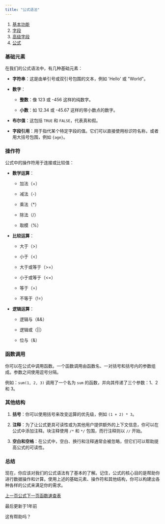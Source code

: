 ```yaml
---
title: "公式语法"
---
```


1. [基本功能](/ji-ben-gong-neng)
2. [字段](/ji-ben-gong-neng/zi-duan)
3. [高级字段](/ji-ben-gong-neng/zi-duan/gao-ji-zi-duan)
4. [公式](/ji-ben-gong-neng/zi-duan/gao-ji-zi-duan/han-shu)

### 基础元素

在我们的公式语法中，有几种基础元素：

* **字符串**：这是由单引号或双引号包围的文本，例如 'Hello' 或 "World"。

* **数字**：

  * **整数**：像 123 或 -456 这样的纯数字。

  * **小数**：如 12.34 或 -45.67 这样的带小数点的数字。

* **布尔值**：这包括 `TRUE` 和 `FALSE`，代表真和假。

* **字段引用**：用于指代某个特定字段的值。它们可以直接使用标识符名称，或者用大括号包围，例如 `{age}`。

### 操作符

公式中的操作符用于连接或比较值：

* **数学运算**：

  * 加法（+）

  * 减法（-）

  * 乘法（\*）

  * 除法（/）

  * 取模（%）

* **比较运算**：

  * 大于（>）

  * 小于（\<）

  * 大于或等于（>=）

  * 小于或等于（\<=）

  * 等于（=）

  * 不等于（!=）

* **逻辑运算**：

  * 逻辑与（&&）

  * 逻辑或（||）

  * 位与（&）

### 函数调用

你可以在公式中调用函数。一个函数调用由函数名、一对括号和括号内的参数组成。参数之间使用逗号分隔。

例如：`sum(1, 2, 3)` 调用了一个名为 `sum` 的函数，并向其传递了三个参数：1、2 和 3。

### 其他结构

1. **括号**：你可以使用括号来改变运算的优先级，例如 `(1 + 2) * 3`。

2. **注释**：为了让公式更具可读性或为其他用户提供额外的上下文信息，你可以在公式中添加注释。块注释使用 `/*` 和 `*/` 包围，而行注释则以 `//` 开始。

3. **空白和空格**：在公式中，空白、换行和注释通常会被忽略，但它们可以帮助提高公式的可读性。

### 总结

现在，你应该对我们的公式语法有了基本的了解。记住，公式的核心目的是帮助你进行数据操作和计算。使用上述的基础元素、操作符和其他结构，你可以构建出各种各样的公式来满足你的需求。

[上一页公式](/ji-ben-gong-neng/zi-duan/gao-ji-zi-duan/han-shu)[下一页函数速查表](/ji-ben-gong-neng/zi-duan/gao-ji-zi-duan/han-shu/han-shu-su-cha-biao)

最后更新于1年前

这有帮助吗？
